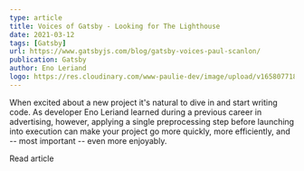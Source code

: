 ```yaml
---
type: article
title: Voices of Gatsby - Looking for The Lighthouse
date: 2021-03-12
tags: [Gatsby]
url: https://www.gatsbyjs.com/blog/gatsby-voices-paul-scanlon/
publication: Gatsby
author: Eno Leriand
logo: https://res.cloudinary.com/www-paulie-dev/image/upload/v1658077182/paulie.dev/Logos/gatsby-logo_dgbkjm.png
---
```


When excited about a new project it's natural to dive in and start writing code. As developer Eno Leriand learned
during a previous career in advertising, however, applying a single preprocessing step before launching into execution
can make your project go more quickly, more efficiently, and -- most important -- even more enjoyably.

<MarkdownCtaLink href="https://www.gatsbyjs.com/blog/gatsby-voices-paul-scanlon/">Read article</MarkdownCtaLink>
